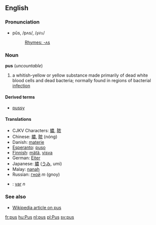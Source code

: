 ==English==
===Pronunciation===
*pŭs, /pʌs/, /<tt>pVs</tt>/
*:[[Rhymes:English:-ʌs|Rhymes: -ʌs]]

===Noun===
'''pus''' (''uncountable'')

# a whitish-yellow or yellow substance made primarily of dead white blood cells and dead bacteria; normally found in regions of bacterial [[infection]]

====Derived terms====
*[[pussy]]

====Translations====
*CJKV Characters: [[膿]], [[脓]]
*Chinese: [[膿]], [[脓]] (nóng)
*Danish: [[materie]]
*[[Esperanto]]: [[puso]]
*[[Finnish]]: [[mätä]], [[visva]]
*German: [[Eiter]]
*Japanese: [[膿]] ([[うみ]], umi)
*Malay: [[nanah]]
*Russian: [[гной]] ''m'' (gnoy)
*{{sv}}: [[var]] ''n''

===See also===
*[[w:Pus|Wikipedia article on pus]]

[[fr:pus]]
[[hu:Pus]]
[[nl:pus]]
[[pl:Pus]]
[[sv:pus]]